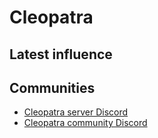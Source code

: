 # Cleopatra

## Latest influence


<AeternumMap name="Cleopatra" />

## Communities

* [Cleopatra server Discord](https://discord.gg/UfuZ88PhVp)
* [Cleopatra community Discord](https://discord.gg/p5MEQrgjUc)
